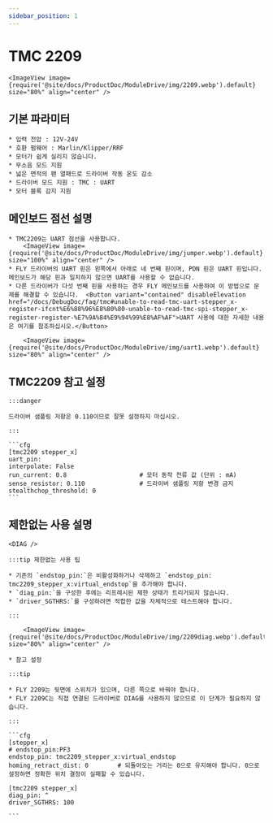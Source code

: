 ```yaml
---
sidebar_position: 1
---
```



# TMC 2209

    <ImageView image={require('@site/docs/ProductDoc/ModuleDrive/img/2209.webp').default} size="80%" align="center" />

## 기본 파라미터

    * 입력 전압 : 12V-24V
    * 호환 펌웨어 : Marlin/Klipper/RRF
    * 모터가 쉽게 실리지 않습니다.
    * 무소음 모드 지원
    * 넓은 면적의 팬 열패드로 드라이버 작동 온도 감소
    * 드라이버 모드 지원 : TMC : UART
    * 모터 블록 감지 지원

## 메인보드 점선 설명

    * TMC2209는 UART 점선을 사용합니다.
        <ImageView image={require('@site/docs/ProductDoc/ModuleDrive/img/jumper.webp').default} size="100%" align="center" />
    * FLY 드라이버의 UART 핀은 왼쪽에서 아래로 네 번째 핀이며, PDN 핀은 UART 핀입니다. 메인보드가 해당 핀과 일치하지 않으면 UART를 사용할 수 없습니다.
    * 다른 드라이버가 다섯 번째 핀을 사용하는 경우 FLY 메인보드를 사용하여 이 방법으로 문제를 해결할 수 있습니다.  <Button variant="contained" disableElevation href="/docs/DebugDoc/faq/tmc#unable-to-read-tmc-uart-stepper_x-register-ifcnt%E6%88%96%E8%80%80-unable-to-read-tmc-spi-stepper_x-register-register-%E7%9A%84%E9%94%99%E8%AF%AF">UART 사용에 대한 자세한 내용은 여기를 참조하십시오.</Button>
        
        <ImageView image={require('@site/docs/ProductDoc/ModuleDrive/img/uart1.webp').default} size="80%" align="center" />

## TMC2209 참고 설정

    :::danger

    드라이버 샘플링 저항은 0.110이므로 잘못 설정하지 마십시오.

    :::

    ```cfg
    [tmc2209 stepper_x]
    uart_pin: 
    interpolate: False
    run_current: 0.8                    # 모터 동작 전류 값 (단위 : mA)
    sense_resistor: 0.110               # 드라이버 샘플링 저항 변경 금지
    stealthchop_threshold: 0
    ```

## 제한없는 사용 설명

    <DIAG />

    :::tip 제한없는 사용 팁

    * 기존의 `endstop_pin:`은 비활성화하거나 삭제하고 `endstop_pin: tmc2209_stepper_x:virtual_endstop`을 추가해야 합니다.
    * `diag_pin:`을 구성한 후에는 리프레시된 제한 상태가 트리거되지 않습니다.
    * `driver_SGTHRS:`를 구성하려면 적합한 값을 자체적으로 테스트해야 합니다.

    :::

        <ImageView image={require('@site/docs/ProductDoc/ModuleDrive/img/2209diag.webp').default} size="80%" align="center" />

    * 참고 설정

    :::tip

    * FLY 2209는 뒷면에 스위치가 있으며, 다른 쪽으로 바꿔야 합니다.
    * FLY 2209C는 직접 연결된 드라이버로 DIAG를 사용하지 않으므로 이 단계가 필요하지 않습니다.

    :::

    ```cfg
    [stepper_x]
    # endstop_pin:PF3
    endstop_pin: tmc2209_stepper_x:virtual_endstop
    homing_retract_dist: 0        # 되돌아오는 거리는 0으로 유지해야 합니다. 0으로 설정하면 정확한 위치 결정이 실패할 수 있습니다.

    [tmc2209 stepper_x]
    diag_pin: ^
    driver_SGTHRS: 100
    
    ```
